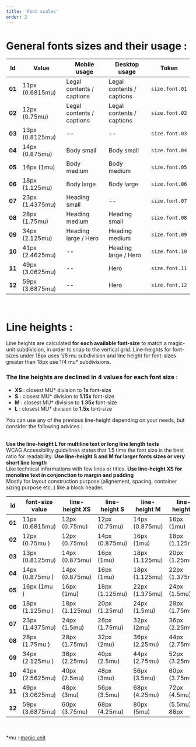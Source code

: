 ```yaml
---
title: 'Font scales'
order: 2
---
```


# General fonts sizes and their usage :

<Preview path="font-scale" />

| Id     | Value           | Mobile usage              | Desktop usage             | Token          |
| ------ | --------------- | ------------------------- | ------------------------- | -------------- |
| **01** | 11px (0.6815mu) | Legal contents / captions | Legal contents / captions | `size.font.01` |
| **02** | 12px (0.75mu)   | Legal contents / captions | Legal contents / captions | `size.font.02` |
| **03** | 13px (0.8125mu) | --                        | --                        | `size.font.03` |
| **04** | 14px (0.875mu)  | Body small                | Body small                | `size.font.04` |
| **05** | 16px (1mu)      | Body medium               | Body medium               | `size.font.05` |
| **06** | 18px (1.125mu)  | Body large                | Body large                | `size.font.06` |
| **07** | 23px (1.4375mu) | Heading small             | --                        | `size.font.07` |
| **08** | 28px (1.75mu)   | Heading medium            | Heading small             | `size.font.08` |
| **09** | 34px (2.125mu)  | Heading large / Hero      | Heading medium            | `size.font.09` |
| **10** | 41px (2.4625mu) | --                        | Heading large / Hero      | `size.font.10` |
| **11** | 49px (3.0625mu) | --                        | Hero                      | `size.font.11` |
| **12** | 59px (3.6875mu) | --                        | Hero                      | `size.font.12` |

<br />

# Line heights :

Line heights are calculated **for each available font-size** to match a magic-unit subdivision, in order to snap to the vertical grid. Line-heights for font-sizes under 18px uses 1/8 mu subdivision and line height for font-sizes greater than 18px use 1/4 mu\* subdivisions.

### The line heights are declined in 4 values for each font size :

- **XS** : closest MU\* division to **1x** font-size
- **S** : closest MU\* division to **1.15x** font-size
- **M** : closest MU\* division to **1.35x** font-size
- **L** : closest MU\* division to **1.5x** font-size

You can use any of the previous line-height depending on your needs, but consider the following advices :

<br />

<HintItem>
    <b>Use the line-height L for multiline text or long line length texts</b><br />
    WCAG Accessibility guidelines states that 1.5 time the font size is the best ratio for readability.
</HintItem>
<HintItem>
    <b>Use line-height S and M for larger fonts sizes or very short line length</b><br />
    Like technical informations with few lines or titles.
</HintItem>
<HintItem>
    <b>Use line-height XS for monoline text in conjonction to margin and padding</b><br />
    Mostly for layout construction purpose (alignement, spacing, container sizing purpose etc..) like a block header.
</HintItem>

<br />

<Preview path="font-line-heights" />

| id     | font-size value | line-height XS | line-height S  | line-height M  | line-height L  | tokens                    |
| ------ | --------------- | -------------- | -------------- | -------------- | -------------- | ------------------------- |
| **01** | 11px (0.6815mu) | 12px (0.75mu)  | 12px (0.75mu)  | 14px (0.875mu) | 16px (1mu)     | `size.line.01.(xs,s,m,l)` |
| **02** | 12px (0.75mu )  | 12px (0.75mu)  | 14px (0.875mu) | 16px (1mu)     | 18px (1.125mu) | `size.line.02.(xs,s,m,l)` |
| **03** | 13px (0.8125mu) | 14px (0.875mu) | 16px (1mu)     | 18px (1.125mu) | 20px (1.25mu)  | `size.line.03.(xs,s,m,l)` |
| **04** | 14px (0.875mu ) | 14px (0.875mu) | 16px (1mu)     | 18px (1.125mu) | 22px (1.375mu) | `size.line.04.(xs,s,m,l)` |
| **05** | 16px (1mu )     | 16px (1mu)     | 18px (1.125mu) | 22px (1.375mu) | 24px (1.5mu)   | `size.line.05.(xs,s,m,l)` |
| **06** | 18px (1.125mu ) | 18px (1.125mu) | 20px (1.25mu)  | 24px (1.5mu)   | 28px (1.75mu)  | `size.line.06.(xs,s,m,l)` |
| **07** | 23px (1.4375mu) | 24px (1.5mu)   | 28px (1.75mu)  | 32px (2mu)     | 36px (2.25mu)  | `size.line.07.(xs,s,m,l)` |
| **08** | 28px (1.75mu )  | 28px (1.75mu)  | 32px (2mu)     | 36px (2.25mu)  | 44px (2.75mu)  | `size.line.08.(xs,s,m,l)` |
| **09** | 34px (2.125mu ) | 36px (2.25mu)  | 40px (2.5mu)   | 44px (2.75mu)  | 52px (3.25mu)  | `size.line.09.(xs,s,m,l)` |
| **10** | 41px (2.5625mu) | 40px (2.5mu)   | 48px (3mu)     | 56px (3.5mu)   | 60px (3.75mu)  | `size.line.10.(xs,s,m,l)` |
| **11** | 49px (3.0625mu) | 48px (3mu)     | 56px (3.5mu)   | 68px (4.25mu)  | 72px (4.5mu)   | `size.line.11.(xs,s,m,l)` |
| **12** | 59px (3.6875mu) | 60px (3.75mu)  | 68px (4.25mu)  | 80px (5mu)     | (5.5mu) 88px   | `size.line.12.(xs,s,m,l)` |

<br />

\*mu : [magic unit](/Foundations/magicUnit/)
